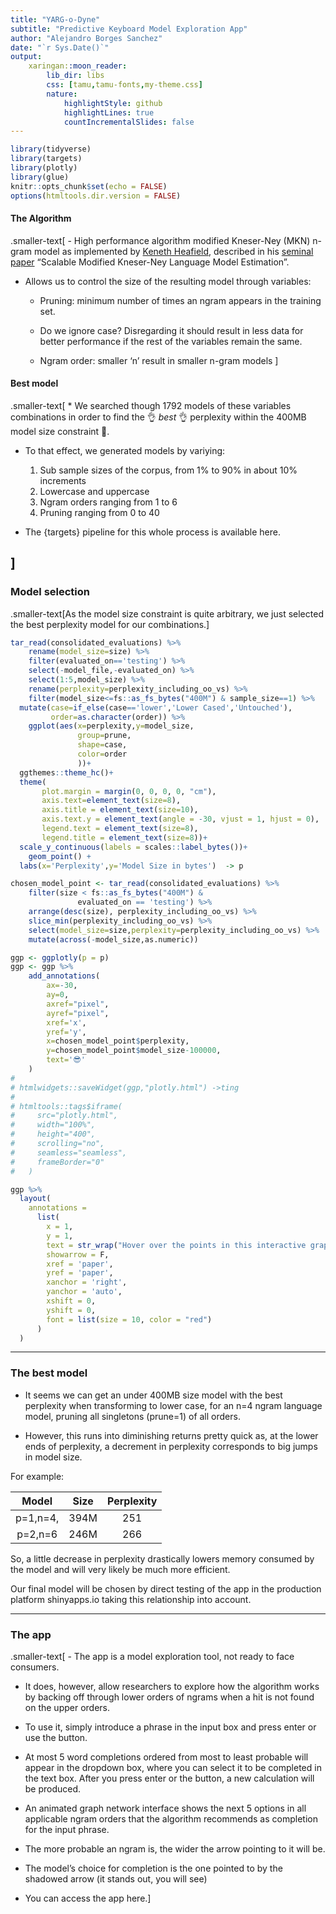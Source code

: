 ```yaml
---
title: "YARG-o-Dyne"
subtitle: "Predictive Keyboard Model Exploration App"
author: "Alejandro Borges Sanchez"
date: "`r Sys.Date()`"
output:
    xaringan::moon_reader:
        lib_dir: libs
        css: [tamu,tamu-fonts,my-theme.css]
        nature:
            highlightStyle: github
            highlightLines: true
            countIncrementalSlides: false
---
```


```r
library(tidyverse)
library(targets)
library(plotly)
library(glue)
knitr::opts_chunk$set(echo = FALSE)
options(htmltools.dir.version = FALSE) 
```


#### The Algorithm

.smaller-text[
-   High performance algorithm modified Kneser-Ney (MKN) n-gram model as implemented by [Keneth Heafield](https://kheafield.com/code/kenlm), described in his [seminal paper](https://kheafield.com/papers/edinburgh/estimate_paper.pdf) "Scalable Modified Kneser-Ney Language Model Estimation".

-   Allows us to control the size of the resulting model through variables:

    -   Pruning: minimum number of times an ngram appears in the training set.

    -   Do we ignore case? Disregarding it should result in less data for better performance if the rest of the variables remain the same.

    -   Ngram order: smaller 'n' result in smaller n-gram models
    ]

#### Best model

.smaller-text[
* We searched though 1792 models of these variables combinations in order to find the 👌 *best* 👌 perplexity within the 400MB model size constraint 🙌.

* To that effect, we generated models by variying:

    1. Sub sample sizes of the corpus, from 1% to 90% in about 10% increments
    2. Lowercase and uppercase
    3. Ngram orders ranging from 1 to 6
    4. Pruning ranging from 0 to 40
    

* The {targets} pipeline for this whole process is available here.

]
---

### Model selection

.smaller-text[As the model size constraint is quite arbitrary, we just selected the best perplexity model for our combinations.]

```r


tar_read(consolidated_evaluations) %>%  
    rename(model_size=size) %>% 
    filter(evaluated_on=='testing') %>% 
    select(-model_file,-evaluated_on) %>%
    select(1:5,model_size) %>% 
    rename(perplexity=perplexity_including_oo_vs) %>% 
    filter(model_size<=fs::as_fs_bytes("400M") & sample_size==1) %>% 
  mutate(case=if_else(case=='lower','Lower Cased','Untouched'),
         order=as.character(order)) %>% 
    ggplot(aes(x=perplexity,y=model_size,
               group=prune, 
               shape=case,
               color=order
               ))+
  ggthemes::theme_hc()+
  theme(
       plot.margin = margin(0, 0, 0, 0, "cm"),
       axis.text=element_text(size=8),
       axis.title = element_text(size=10),
       axis.text.y = element_text(angle = -30, vjust = 1, hjust = 0),
       legend.text = element_text(size=8),
       legend.title = element_text(size=8))+
  scale_y_continuous(labels = scales::label_bytes())+
    geom_point() +
  labs(x='Perplexity',y='Model Size in bytes')  -> p

chosen_model_point <- tar_read(consolidated_evaluations) %>%
    filter(size < fs::as_fs_bytes("400M") &
               evaluated_on == 'testing') %>%
    arrange(desc(size), perplexity_including_oo_vs) %>%
    slice_min(perplexity_including_oo_vs) %>% 
    select(model_size=size,perplexity=perplexity_including_oo_vs) %>% 
    mutate(across(-model_size,as.numeric))

ggp <- ggplotly(p = p)
ggp <- ggp %>%
    add_annotations(
        ax=-30,
        ay=0,
        axref="pixel",
        ayref="pixel",
        xref='x',
        yref='y',
        x=chosen_model_point$perplexity,
        y=chosen_model_point$model_size-100000,
        text='😎'
    )
# 
# htmlwidgets::saveWidget(ggp,"plotly.html") ->ting
# 
# htmltools::tags$iframe(
#     src="plotly.html",
#     width="100%", 
#     height="400",
#     scrolling="no", 
#     seamless="seamless", 
#     frameBorder="0"
#   )

```

```r

ggp %>%
  layout(
    annotations =
      list(
        x = 1,
        y = 1,
        text = str_wrap("Hover over the points in this interactive graph to see what the best perplexity model under 400MB is.",width = 40),
        showarrow = F,
        xref = 'paper',
        yref = 'paper',
        xanchor = 'right',
        yanchor = 'auto',
        xshift = 0,
        yshift = 0,
        font = list(size = 10, color = "red")
      )
  )

```

---

### The best model

- It seems we can get an under 400MB size model with the best perplexity when transforming to lower case, for an n=4 ngram language model, pruning all singletons (prune=1) of all orders.

- However, this runs into diminishing returns pretty quick as, at the lower ends of perplexity, a decrement in perplexity corresponds to big jumps in model size.

For example:

|Model |Size  | Perplexity|
|:---: | :---: | :---: |
|p=1,n=4,|394M|251|
|p=2,n=6|246M|266|

So, a little decrease in perplexity drastically lowers memory consumed by the model and will very likely be much more efficient. 

Our final model will be chosen by direct testing of the app in the production platform shinyapps.io taking this relationship into account.

---

### The app

.smaller-text[
-   The app is a model exploration tool, not ready to face consumers. 

- It does, however, allow researchers to explore how the algorithm works by backing off through lower orders of ngrams when a hit is not found on the upper orders.

-   To use it, simply introduce a phrase in the input box and press enter or use the button.

-   At most 5 word completions ordered from most to least probable will appear in the dropdown box, where you can select it to be completed in the text box. After you press enter or the button, a new calculation will be produced.

-   An animated graph network interface shows the next 5 options in all applicable ngram orders that the algorithm recommends as completion for the input phrase.

- The more probable an ngram is, the wider the arrow pointing to it will be. 

- The model's choice for completion is the one pointed to by the shadowed arrow (it stands out, you will see)

-   You can access the app here.]
